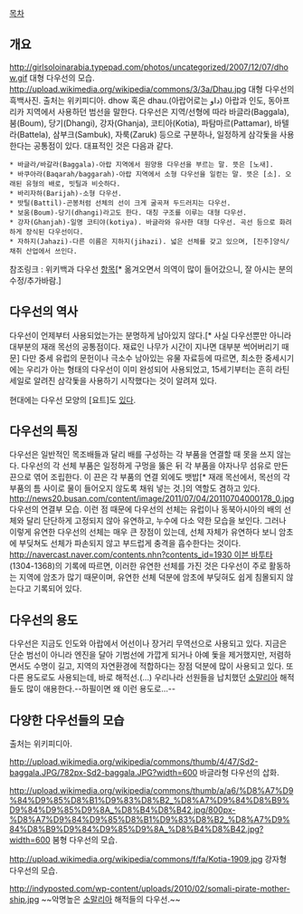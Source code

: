 [[목차]]
== 개요 ==
http://girlsoloinarabia.typepad.com/photos/uncategorized/2007/12/07/dhow.gif
대형 다우선의 모습.
http://upload.wikimedia.org/wikipedia/commons/3/3a/Dhau.jpg
대형 다우선의 흑백사진. 출처는 위키피디아.
dhow 혹은 dhau.(아랍어로는 داو) 아랍과 인도, 동아프리카 지역에서 사용하던 범선을 말한다. 다우선은 지역/선형에 따라 바글라(Baggala), 붐(Boum), 당기(Dhangi), 강자(Ghanja), 코티아(Kotia), 파탐마르(Pattamar), 바텔라(Battela), 삼부크(Sambuk), 자룩(Zaruk) 등으로 구분하나, 일정하게 삼각돛을 사용한다는 공통점이 있다. 대표적인 것은 다음과 같다.
 * 바글라/바갈라(Baggala)-아랍 지역에서 원양용 다우선을 부르는 말. 뜻은 [노새].
 * 바쿠아라(Baqarah/baggarah)-아랍 지역에서 소형 다우선을 일컫는 말. 뜻은 [소]. 오래된 유형의 배로, 빗틸과 비슷하다.
 * 바리자하(Barijah)-소형 다우선.
 * 밧틸(Battil)-곤봉처럼 선체의 선이 크게 굴곡져 두드러지는 다우선.
 * 보움(Boum)-당기(dhangi)라고도 한다. 대칭 구조를 이루는 대형 다우선.
 * 강자(Ghanjah)-일명 코티야(kotiya). 바글라와 유사한 대형 다우선. 곡선 등으로 화려하게 장식된 다우선이다.
 * 자하지(Jahazi)-다른 이름은 지하지(jihazi). 넓은 선체를 갖고 있으며, [진주]양식/채취 산업에서 쓰인다.
참조링크 : 위키백과 다우선 [http://en.wikipedia.org/wiki/Dhow 항목][* 옮겨오면서 의역이 많이 들어갔으니, 잘 아시는 분의 수정/추가바람.] 
== 다우선의 역사 ==
다우선이 언제부터 사용되었는가는 분명하게 남아있지 않다.[* 사실 다우선뿐만 아니라 대부분의 재래 목선의 공통점이다. 재료인 나무가 시간이 지나면 대부분 썩어버리기 때문] 다만 중세 유럽의 문헌이나 극소수 남아있는 유물 자료등에 따르면, 최소한 중세시기에는 우리가 아는 형태의 다우선이 이미 완성되어 사용되었고, 15세기부터는 흔히 라틴 세일로 알려진 삼각돛을 사용하기 시작했다는 것이 알려져 있다.

현대에는 다우선 모양의 [요트]도 [http://www.designboom.com/design/indonesian-phinisi-boat-transformed-to-dragoon-130-yacht/ 있다].


== 다우선의 특징 ==
다우선은 일반적인 목조배들과 달리 배를 구성하는 각 부품을 연결할 때 못을 쓰지 않는다. 다우선의 각 선체 부품은 일정하게 구멍을 뚫은 뒤 각 부품을 야자나무 섬유로 만든 끈으로 엮어 조립한다. 이 끈은 각 부품의 연결 외에도 뱃밥[* 재래 목선에서, 목선의 각 부품의 틈 사이로 물이 들어오지 않도록 채워 넣는 것.]의 역할도 겸하고 있다.
http://news20.busan.com/content/image/2011/07/04/20110704000178_0.jpg
다우선의 연결부 모습.
이런 점 때문에 다우선의 선체는 유럽이나 동북아시아의 배의 선체와 달리 단단하게 고정되지 않아 유연하고, 누수에 다소 약한 모습을 보인다. 그러나 이렇게 유연한 다우선의 선체는 매우 큰 장점이 있는데, 선체 자체가 유연하다 보니 암초에 부딪쳐도 선체가 파손되지 않고 부드럽게 충격을 흡수한다는 것이다. [[http://navercast.naver.com/contents.nhn?contents_id=1930 이븐 바투타]](1304-1368)의 기록에 따르면, 이러한 유연한 선체를 가진 것은 다우선이 주로 활동하는 지역에 암초가 많기 때문이며, 유연한 선체 덕분에 암초에 부딪혀도 쉽게 침몰되지 않는다고 기록되어 있다.

== 다우선의 용도 ==
다우선은 지금도 인도와 아랍에서 어선이나 장거리 무역선으로 사용되고 있다. 지금은 단순 범선이 아니라 엔진을 달아 기범선에 가깝게 되거나 아예 돛을 제거했지만, 저렴하면서도 수명이 길고, 지역의 자연환경에 적합하다는 장점 덕분에 많이 사용되고 있다.
또 다른 용도로도 사용되는데, 바로 해적선.(...) 우리나라 선원들을 납치했던 [[소말리아]] 해적들도 많이 애용한다.--하필이면 왜 이런 용도로...--

== 다양한 다우선들의 모습 ==
출처는 위키피디아.

http://upload.wikimedia.org/wikipedia/commons/thumb/4/47/Sd2-baggala.JPG/782px-Sd2-baggala.JPG?width=600
바글라형 다우선의 삽화.

http://upload.wikimedia.org/wikipedia/commons/thumb/a/a6/%D8%A7%D9%84%D9%85%D8%B1%D9%83%D8%B2_%D8%A7%D9%84%D8%B9%D9%84%D9%85%D9%8A_%D8%B4%D8%B42.jpg/800px-%D8%A7%D9%84%D9%85%D8%B1%D9%83%D8%B2_%D8%A7%D9%84%D8%B9%D9%84%D9%85%D9%8A_%D8%B4%D8%B42.jpg?width=600
붐형 다우선의 모습.

http://upload.wikimedia.org/wikipedia/commons/f/fa/Kotia-1909.jpg
강자형 다우선의 모습.

http://indyposted.com/wp-content/uploads/2010/02/somali-pirate-mother-ship.jpg
~~악명높은 [[소말리아]] 해적들의 다우선.~~
